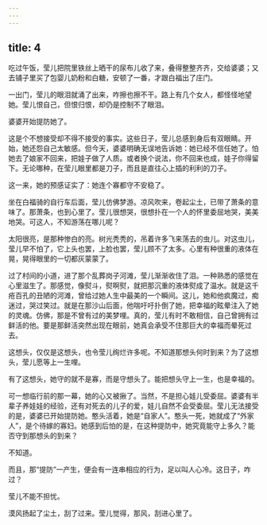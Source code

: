```yaml
---
---
---
```

title: 4
---



吃过午饭，莹儿把院里铁丝上晒干的尿布儿收了来，叠得整整齐齐，交给婆婆；又去铺子里买了包婴儿奶粉和白糖，安顿了一番，才跟白福出了庄门。

一出门，莹儿的眼泪就涌了出来，咋擦也擦不干。路上有几个女人，都怪怪地望她。莹儿恨自己，但恨归恨，却仍是控制不了眼泪。

婆婆开始提防她了。

这是个不想接受却不得不接受的事实。这些日子，莹儿总感到身后有双眼睛。开始，她还怨自己太敏感。但今天，婆婆明确无误地告诉她：她已经不信任她了。怕她去了娘家不回来，把娃子做了人质。或者换个说法，你不回来也成，娃子你得留下。无论哪种，在莹儿眼里都是刀子，而且是直往心上插的利利的刀子。

这一来，她的预感证实了：她连个寡都守不安稳了。

坐在白福骑的自行车后面，莹儿仿佛梦游。凉风吹来，卷起尘土，已带了萧条的意味了。那萧条，也到心里了。莹儿很想哭，很想扑在一个人的怀里委屈地哭，美美地哭。可这人，不知游荡在哪儿呢？

太阳很亮，是那种惨白的亮。树光秃秃的，吊着许多飞来荡去的虫儿。对这虫儿，莹儿早不怕了，它上头也罢，上脸也罢，莹儿顾不了太多。心里有种很重的液体在晃，晃得眼里的一切都灰蒙蒙了。

过了村间的小道，进了那个乱葬岗子河滩，莹儿渐渐收住了泪。一种熟悉的感觉在心里滋生了。那感觉，像熨斗，熨啊熨，就把那沉重的液体熨成了温水。就是这千疮百孔的丑陋的河滩，曾给过她人生中最美的一个瞬间。这儿，她和他疯魔过，痴迷过，哭过笑过。就是在那沙山后面，他喘吁吁扑倒了她，把幸福的眩晕注入了她的灵魂。仿佛，那是不曾有过的美梦哩。真的，莹儿有时不敢相信，自己曾拥有过鲜活的他。要是那鲜活突然出现在眼前，她真会承受不住那巨大的幸福而晕死过去。

这想头，仅仅是这想头，也令莹儿绚烂许多呢。不知道那想头何时到来？为了这想头，莹儿愿等上一生哩。

有了这想头，她守的就不是寡，而是守想头了。能把想头守上一生，也是幸福的。

可一想临行前的那一幕，她的心又被揪了。当然，不是担心娃儿受委屈。婆婆有半辈子养娃娃的经验，还有对死去的儿子的爱，娃儿自然不会受委屈。莹儿无法接受的是，婆婆已开始提防她。憨头活着，她是“自家人”。憨头一死，她就成了“外家人”，是个待嫁的寡妇。她感到后怕的是，在这种提防中，她究竟能守上多久？能否守到那想头的到来？

不知道。

而且，那“提防”一产生，便会有一连串相应的行为，足以叫人心冷。这日子，咋过？

莹儿不能不担忧。

漠风扬起了尘土，刮了过来。莹儿觉得，那风，刮进心里了。